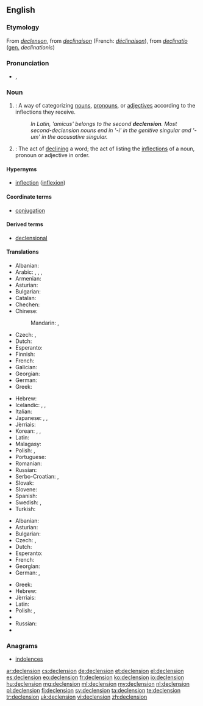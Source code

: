 ==English==

===Etymology===
From {{etyl|enm|en}} ''[[declenson]]'', from {{etyl|frm|en}} ''[[declinaison]]'' (French: ''[[déclinaison]]''), from {{etyl|la|en}} ''[[declinatio]]'' ([[genitive|gen.]] ''declinationis'')

===Pronunciation===
* {{IPA|/dɪˈklɛn.ʃən/}}, {{X-SAMPA|/dI"klEn.S@n/}}

===Noun===
{{wikipedia}}
{{en-noun}}

# {{context|grammar|lang=en}}: A way of categorizing [[noun]]s, [[pronoun]]s, or [[adjective]]s according to the inflections they receive.
#: ''In Latin, 'amicus' belongs to the second '''declension'''. Most second-declension nouns end in '-i' in the genitive singular and '-um' in the accusative singular.''
# {{context|grammar|lang=en}}: The act of [[decline|declining]] a word; the act of listing the [[inflection]]s of a noun, pronoun or adjective in order.

====Hypernyms====
* [[inflection]] ([[inflexion]])

====Coordinate terms====
* [[conjugation]]

====Derived terms====
* [[declensional]]

====Translations====
{{trans-top|a way of categorizing nouns}}
* Albanian: {{t-|sq|lakim|m}}
* Arabic: {{qualifier|usually of Arabic nouns}} {{t-|ar|إعراب|m|tr=ʾiʿrāb|sc=Arab}}, {{t+|ar|صرف|m|tr=ṣarf|sc=Arab}}, {{qualifier|inflection of nouns}} {{t-|ar|تصريف الأسماء|m|tr=taṣrīf al-ʾasmāʾ|sc=Arab}}, {{t-|ar|تصريف|m|tr=taṣrīf|sc=Arab}}
* Armenian: {{t-|hy|հոլովում|tr=holovum|sc=Armn}}
* Asturian: {{t-|ast|declinación|f}}
* Bulgarian: {{t-|bg|склонение|n|tr=sklonénie}}
* Catalan: {{t-|ca|declinació|f}}
* Chechen: {{tø|ce|легар}}
* Chinese:
*: Mandarin: {{t|cmn|變格|sc=Hani}}, {{t|cmn|变格|tr=biàngé|sc=Hani}}
* Czech: {{t+|cs|deklinace|f}}, {{t+|cs|skloňování|n}}
* Dutch: {{t+|nl|verbuiging|f}}
* Esperanto: {{t-|eo|deklinacio}}
* Finnish: {{t+|fi|taivutus}}
* French: {{t+|fr|déclinaison|f}}
* Galician: {{t+|gl|declinación|f}}
* Georgian: {{t-|ka|ბრუნება|tr=bruneba|sc=Geor}}
* German: {{t+|de|Deklination|f}}
* Greek: {{t+|el|κλίση|f|tr=klísi|sc=Grek}}
{{trans-mid}}
* Hebrew: {{t-|he|נטייה|f|tr=neti'a|sc=Hebr}}
* Icelandic: {{t+|is|fallbeyging|f}}, {{t+|is|beyging|f}}, {{t-|is|beyging falla|f}}
* Italian: {{t+|it|declinazione|f}}
* Japanese: {{t-|ja|語形変化|tr=ごけいへんか, gokei hénka|sc=Jpan}}, {{t+|ja|変化|tr=へんか, hénka|sc=Jpan}}, {{t-|ja|ディクレンション|tr=dikurenshon|sc=Jpan}}
* Jèrriais: {{tø|roa-jer|dêclyinnaîson|f}}
* Korean: {{t-|ko|어형변화|tr=eo-hyeong-byeon-hwa|sc=Hang}}, {{t+|ko|곡용|tr=gok-yong,曲用|sc=Kore}}, {{t-|ko|어형변화|tr=eo-hyeong-byeon-hwa,語形變化|sc=Kore}}
* Latin: {{t+|la|declinatio|f}}
* Malagasy: {{t-|mg|fihilana ara-tsokajinteny}}
* Polish: {{t+|pl|deklinacja|f}}, {{tø|pl|[[odmiana]] [[przez]] [[przypadek|przypadki]]|f}}
* Portuguese: {{t+|pt|declinação|f}}
* Romanian: {{t-|ro|declinare|f}}
* Russian: {{t+|ru|склонение|n|tr=sklonénije}}
* Serbo-Croatian: {{t-|sh|deklinacija|f}}, {{t-|sh|sklonidba|f}}
* Slovak: {{t-|sk|skloňovanie|n}}
* Slovene: {{t+|sl|sklanjatev|f}}
* Spanish: {{t|es|declinación|f}}
* Swedish: {{t+|sv|deklination}}, {{t+|sv|böjning}}
* Turkish: {{t+|tr|çekim}}
{{trans-bottom}}

{{trans-top|act of declining}}
* Albanian: {{t-|sq|lakim|m}}
* Asturian: {{t-|ast|declinación|f}}
* Bulgarian: {{t-|bg|скланяне|n}}
* Czech: {{t+|cs|deklinace|f}}, {{t+|cs|skloňování|n}}
* Dutch: {{t+|nl|verbuigen|n}}
* Esperanto: {{t-|eo|deklinacio}}
* French: {{t+|fr|déclinaison|f}}
* Georgian: {{t-|ka|ბრუნება|tr=bruneba|sc=Geor}}
* German: {{t+|de|Beugung|f}}, {{t+|de|Deklination|f}}
{{trans-mid}}
* Greek: {{t+|el|κλίση|f|tr=klísi|sc=Grek}}
* Hebrew: {{t-|he|הטיה|f|tr=hat'aya|sc=Hebr}}
* Jèrriais: {{tø|roa-jer|dêclyinnaîson|f}}
* Latin: {{t+|la|declinatio|f}}
* Polish: {{t+|pl|deklinacja|f}}, {{tø|pl|[[odmiana]] [[przez]] [[przypadek|przypadki]]|f}}
* {{trreq|ro}}
* Russian: {{t+|ru|склонение|n|tr=sklonénije|sc=Cyrl}}
* {{trreq|tr}}
{{trans-bottom}}

===Anagrams===
* [[indolences#English|indolences]]

[[ar:declension]]
[[cs:declension]]
[[de:declension]]
[[et:declension]]
[[el:declension]]
[[es:declension]]
[[eo:declension]]
[[fr:declension]]
[[ko:declension]]
[[io:declension]]
[[hu:declension]]
[[mg:declension]]
[[ml:declension]]
[[my:declension]]
[[nl:declension]]
[[pl:declension]]
[[fi:declension]]
[[sv:declension]]
[[ta:declension]]
[[te:declension]]
[[tr:declension]]
[[uk:declension]]
[[vi:declension]]
[[zh:declension]]